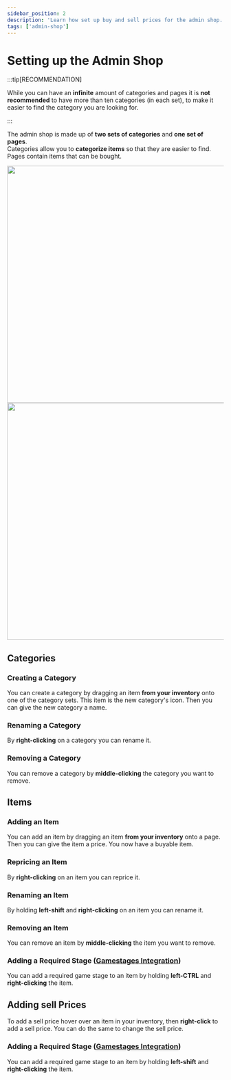 ```yaml
---
sidebar_position: 2
description: 'Learn how set up buy and sell prices for the admin shop.'
tags: ['admin-shop']
---
```



# Setting up the Admin Shop

:::tip[RECOMMENDATION]

While you can have an **infinite** amount of categories and pages it is **not recommended** to have more than ten categories (in each set), to make it easier to find the category you are looking for.

:::

The admin shop is made up of **two sets of categories** and **one set of pages**.\
Categories allow you to **categorize items** so that they are easier to find.
Pages contain items that can be bought.

<img
	src={gui1}
	width="550"
/>
<img
	src={gui2}
	width="550"
/>

## Categories

### Creating a Category

You can create a category by dragging an item **from your inventory** onto one of the category sets.
This item is the new category's icon.
Then you can give the new category a name.

### Renaming a Category

By **right-clicking** on a category you can rename it.

### Removing a Category

You can remove a category by **middle-clicking** the category you want to remove.

## Items

### Adding an Item

You can add an item by dragging an item **from your inventory** onto a page.
Then you can give the item a price.
You now have a buyable item.

### Repricing an Item

By **right-clicking** on an item you can reprice it.

### Renaming an Item

By holding **left-shift** and **right-clicking** on an item you can rename it.

### Removing an Item

You can remove an item by **middle-clicking** the item you want to remove.

### Adding a Required Stage ([Gamestages Integration](https://www.curseforge.com/minecraft/mc-mods/game-stages))

You can add a required game stage to an item by holding **left-CTRL** and **right-clicking** the item.

## Adding sell Prices

To add a sell price hover over an item in your inventory, then **right-click** to add a sell price.
You can do the same to change the sell price.

### Adding a Required Stage ([Gamestages Integration](https://www.curseforge.com/minecraft/mc-mods/game-stages))

You can add a required game stage to an item by holding **left-shift** and **right-clicking** the item.
